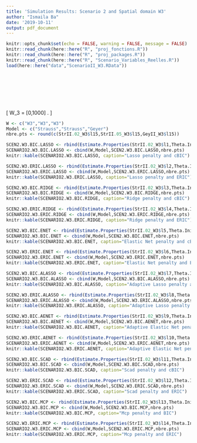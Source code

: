 ```yaml
---
title: 'Simulation Results: Scenario 2 and Spatial domain W3'
author: "Ismaila Ba"
date: '2019-10-11'
output: pdf_document
---
```


```r
knitr::opts_chunk$set(echo = FALSE, warning = FALSE, message = FALSE)
knitr::read_chunk(here::here("R", "proj_fonctions.R"))
knitr::read_chunk(here::here("R", "proj_packages.R"))
knitr::read_chunk(here::here("R", "Scenario_Variables_Reelles.R"))
load(here::here("data","ScenarioII_W3.RData"))
```

```r
```

```r
```

```r
```

```r
```

```r
```

```r
```

```r
```

\[
W_3 = [0,1000] \times [0,500]. 
\]

```r
W <- c("W3","W3","W3")
Model <- c("Strauss","Strauss","Geyer")
nbre.pts <- round(c(StrII.02_W3$l15,StrII.05_W3$l15,GeyII_W3$l15))
```


```r
SCEN2.W3.BIC.LASSO <- rbind(Estimate.Properties(StrII.02_W3$l1,Theta.Init.StraussII3.02,method="pen"),Estimate.Properties(StrII.05_W3$l1,Theta.Init.StraussII3.05,method="pen"),Estimate.Properties(GeyII_W3$l1,Theta.Init.GeyerII3,method="pen"))
SCENARIO2.W3.BIC.LASSO <- cbind(W,Model,SCEN2.W3.BIC.LASSO,nbre.pts)
knitr::kable(SCENARIO2.W3.BIC.LASSO, caption="Lasso penalty and cBIC")
```

```r
SCEN2.W3.ERIC.LASSO <- rbind(Estimate.Properties(StrII.02_W3$l2,Theta.Init.StraussII3.02,method="pen"),Estimate.Properties(StrII.05_W3$l2,Theta.Init.StraussII3.05,method="pen"),Estimate.Properties(GeyII_W3$l2,Theta.Init.GeyerII3,method="pen"))
SCENARIO2.W3.ERIC.LASSO <- cbind(W,Model,SCEN2.W3.ERIC.LASSO,nbre.pts)
knitr::kable(SCENARIO2.W3.ERIC.LASSO, caption="Lasso penalty and ERIC")
```

```r
SCEN2.W3.BIC.RIDGE <- rbind(Estimate.Properties(StrII.02_W3$l3,Theta.Init.StraussII3.02,method="pen"),Estimate.Properties(StrII.05_W3$l3,Theta.Init.StraussII3.05,method="pen"),Estimate.Properties(GeyII_W3$l3,Theta.Init.GeyerII3,method="pen"))
SCENARIO2.W3.BIC.RIDGE <- cbind(W,Model,SCEN2.W3.BIC.RIDGE,nbre.pts)
knitr::kable(SCENARIO2.W3.BIC.RIDGE, caption="Ridge penalty and cBIC")
```

```r
SCEN2.W3.ERIC.RIDGE <- rbind(Estimate.Properties(StrII.02_W3$l4,Theta.Init.StraussII3.02,method="pen"),Estimate.Properties(StrII.05_W3$l4,Theta.Init.StraussII3.05,method="pen"),Estimate.Properties(GeyII_W3$l4,Theta.Init.GeyerII3,method="pen"))
SCENARIO2.W3.ERIC.RIDGE <- cbind(W,Model,SCEN2.W3.ERIC.RIDGE,nbre.pts)
knitr::kable(SCENARIO2.W3.ERIC.RIDGE, caption="Ridge penalty and ERIC")
```

```r
SCEN2.W3.BIC.ENET <- rbind(Estimate.Properties(StrII.02_W3$l5,Theta.Init.StraussII3.02,method="pen"),Estimate.Properties(StrII.05_W3$l5,Theta.Init.StraussII3.05,method="pen"),Estimate.Properties(GeyII_W3$l5,Theta.Init.GeyerII3,method="pen"))
SCENARIO2.W3.BIC.ENET <- cbind(W,Model,SCEN2.W3.BIC.ENET,nbre.pts)
knitr::kable(SCENARIO2.W3.BIC.ENET, caption="Elastic Net penalty and cBIC")
```

```r
SCEN2.W3.ERIC.ENET <- rbind(Estimate.Properties(StrII.02_W3$l6,Theta.Init.StraussII3.02,method="pen"),Estimate.Properties(StrII.05_W3$l6,Theta.Init.StraussII3.05,method="pen"),Estimate.Properties(GeyII_W3$l6,Theta.Init.GeyerII3,method="pen"))
SCENARIO2.W3.ERIC.ENET <- cbind(W,Model,SCEN2.W3.ERIC.ENET,nbre.pts)
knitr::kable(SCENARIO2.W3.ERIC.ENET, caption="Elastic Net penalty and ERIC")
```

```r
SCEN2.W3.BIC.ALASSO <- rbind(Estimate.Properties(StrII.02_W3$l7,Theta.Init.StraussII3.02,method="pen"),Estimate.Properties(StrII.05_W3$l7,Theta.Init.StraussII3.05,method="pen"),Estimate.Properties(GeyII_W3$l7,Theta.Init.GeyerII3,method="pen"))
SCENARIO2.W3.BIC.ALASSO <- cbind(W,Model,SCEN2.W3.BIC.ALASSO,nbre.pts)
knitr::kable(SCENARIO2.W3.BIC.ALASSO, caption="Adaptive Lasso penalty and cBIC")
```

```r
SCEN2.W3.ERIC.ALASSO <- rbind(Estimate.Properties(StrII.02_W3$l8,Theta.Init.StraussII3.02,method="pen"),Estimate.Properties(StrII.05_W3$l8,Theta.Init.StraussII3.05,method="pen"),Estimate.Properties(GeyII_W3$l8,Theta.Init.GeyerII3,method="pen"))
SCENARIO2.W3.ERIC.ALASSO <- cbind(W,Model,SCEN2.W3.ERIC.ALASSO,nbre.pts)
knitr::kable(SCENARIO2.W3.ERIC.ALASSO, caption="Adaptive Lasso penalty and ERIC")
```

```r
SCEN2.W3.BIC.AENET <- rbind(Estimate.Properties(StrII.02_W3$l9,Theta.Init.StraussII3.02,method="pen"),Estimate.Properties(StrII.05_W3$l9,Theta.Init.StraussII3.05,method="pen"),Estimate.Properties(GeyII_W3$l9,Theta.Init.GeyerII3,method="pen"))
SCENARIO2.W3.BIC.AENET <- cbind(W,Model,SCEN2.W3.BIC.AENET,nbre.pts)
knitr::kable(SCENARIO2.W3.BIC.AENET, caption="Adaptive Elastic Net penalty and cBIC")
```

```r
SCEN2.W3.ERIC.AENET <- rbind(Estimate.Properties(StrII.02_W3$l10,Theta.Init.StraussII3.02,method="pen"),Estimate.Properties(StrII.05_W3$l10,Theta.Init.StraussII3.05,method="pen"),Estimate.Properties(GeyII_W3$l10,Theta.Init.GeyerII3,method="pen"))
SCENARIO2.W3.ERIC.AENET <- cbind(W,Model,SCEN2.W3.ERIC.AENET,nbre.pts)
knitr::kable(SCENARIO2.W3.ERIC.AENET, caption="Adaptive Elastic Net penalty and ERIC")
```

```r
SCEN2.W3.BIC.SCAD <- rbind(Estimate.Properties(StrII.02_W3$l11,Theta.Init.StraussII3.02,method="pen"),Estimate.Properties(StrII.05_W3$l11,Theta.Init.StraussII3.05,method="pen"),Estimate.Properties(GeyII_W3$l11,Theta.Init.GeyerII3,method="pen"))
SCENARIO2.W3.BIC.SCAD <- cbind(W,Model,SCEN2.W3.BIC.SCAD,nbre.pts)
knitr::kable(SCENARIO2.W3.BIC.SCAD, caption="Scad penalty and cBIC")
```

```r
SCEN2.W3.ERIC.SCAD <- rbind(Estimate.Properties(StrII.02_W3$l12,Theta.Init.StraussII3.02,method="pen"),Estimate.Properties(StrII.05_W3$l12,Theta.Init.StraussII3.05,method="pen"),Estimate.Properties(GeyII_W3$l12,Theta.Init.GeyerII3,method="pen"))
SCENARIO2.W3.ERIC.SCAD <- cbind(W,Model,SCEN2.W3.ERIC.SCAD,nbre.pts)
knitr::kable(SCENARIO2.W3.ERIC.SCAD, caption="Scad penalty and ERIC")
```

```r
SCEN2.W3.BIC.MCP <- rbind(Estimate.Properties(StrII.02_W3$l13,Theta.Init.StraussII3.02,method="pen"),Estimate.Properties(StrII.05_W3$l13,Theta.Init.StraussII3.05,method="pen"),Estimate.Properties(GeyII_W3$l13,Theta.Init.GeyerII3,method="pen"))
SCENARIO2.W3.BIC.MCP <- cbind(W,Model,SCEN2.W3.BIC.MCP,nbre.pts)
knitr::kable(SCENARIO2.W3.BIC.MCP, caption="Mcp penalty and BIC")
```

```r
SCEN2.W3.ERIC.MCP <- rbind(Estimate.Properties(StrII.02_W3$l14,Theta.Init.StraussII3.02,method="pen"),Estimate.Properties(StrII.05_W3$l14,Theta.Init.StraussII3.05,method="pen"),Estimate.Properties(GeyII_W3$l14,Theta.Init.GeyerII3,method="pen"))
SCENARIO2.W3.ERIC.MCP <- cbind(W,Model,SCEN2.W3.ERIC.MCP,nbre.pts)
knitr::kable(SCENARIO2.W3.ERIC.MCP, caption="Mcp penalty and ERIC")
```
